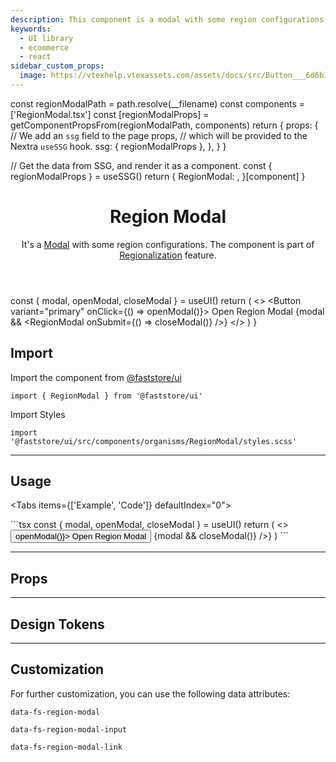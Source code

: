```yaml
---
description: This component is a modal with some region configurations.
keywords:
  - UI library
  - ecommerce
  - react
sidebar_custom_props:
  image: https://vtexhelp.vtexassets.com/assets/docs/src/Button___6d6b16886d5d7e2a05dba8c45c075796.png
---
```




  const regionModalPath = path.resolve(__filename)
  const components = ['RegionModal.tsx']
  const [regionModalProps] = getComponentPropsFrom(regionModalPath, components)
  return {
    props: {
      // We add an `ssg` field to the page props,
      // which will be provided to the Nextra `useSSG` hook.
      ssg: { regionModalProps },
    },
  }
}

  // Get the data from SSG, and render it as a component.
  const { regionModalProps } = useSSG()
  return {
    RegionModal: <PropsSection propsList={regionModalProps} />,
  }[component]
}

<header>

# Region Modal

It's a [Modal](/components/molecules/modal) with some region configurations. The component is part of [Regionalization](/components/features/regionalization) feature.

</header>

  const { modal, openModal, closeModal } = useUI()
  return (
    <>
      <Button variant="primary" onClick={() => openModal()}>
        Open Region Modal
      </Button>
      {modal && <RegionModal onSubmit={() => closeModal()} />}
    </>
  )
}

## Import

Import the component from [@faststore/ui](/../components)

```tsx
import { RegionModal } from '@faststore/ui'
```

Import Styles

```tsx
import '@faststore/ui/src/components/organisms/RegionModal/styles.scss'
```

---

## Usage

<Tabs items={['Example', 'Code']} defaultIndex="0">
  <Tab>
    <OverviewSection>
      <UIProvider>
        <RegionModalUsage />
      </UIProvider>
    </OverviewSection>

  </Tab>
  <Tab>
    ```tsx
    const { modal, openModal, closeModal } = useUI()
      return (
        <>
          <Button variant="primary" onClick={() => openModal()}>
            Open Region Modal
          </Button>
          {modal && <RegionModal onSubmit={() => closeModal()} />}
        </>
      )
    ```

  </Tab>
</Tabs>

---

## Props

<RegionModalPropsSection component="RegionModal" />

---

## Design Tokens

<TokenTable>
  <TokenRow
    token="--fs-region-modal-margin-bottom"
    value="var(--fs-spacing-6)"
  />
  <TokenDivider />
  <TokenRow token="--fs-region-modal-link-padding" value="0" />
  <TokenRow
    token="--fs-region-modal-link-column-gap"
    value="var(--fs-spacing-0)"
  />
  <TokenRow
    token="--fs-region-modal-link-color"
    value="var(--fs-color-link)"
    isColor
  />
</TokenTable>

---

## Customization

For further customization, you can use the following data attributes:

`data-fs-region-modal`

`data-fs-region-modal-input`

`data-fs-region-modal-link`
